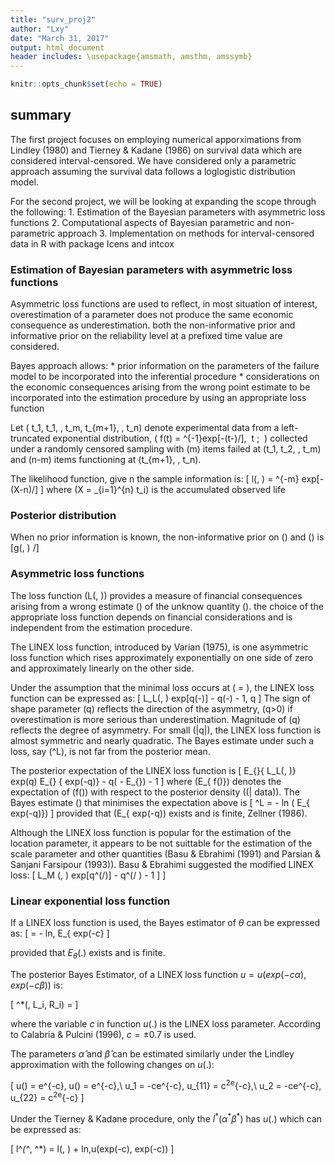 ```yaml
---
title: "surv_proj2"
author: "Lxy"
date: "March 31, 2017"
output: html_document
header includes: \usepackage{amsmath, amsthm, amssymb}
---
```


```r
knitr::opts_chunk$set(echo = TRUE)
```

## summary

The first project focuses on employing numerical apporximations from Lindley (1980) and Tierney & Kadane (1986) on survival data which are considered interval-censored. We have considered only a parametric approach assuming the survival data follows a loglogistic distribution model.

For the second project, we will be looking at expanding the scope through the following: 
1. Estimation of the Bayesian parameters with asymmetric loss functions
2. Computational aspects of Bayesian parametric and non-parametric approach
3. Implementation on methods for interval-censored data in R with package Icens and intcox

### Estimation of Bayesian parameters with asymmetric loss functions

Asymmetric loss functions are used to reflect, in most situation of interest, overestimation of a parameter does not produce the same economic consequence as underestimation. both the non-informative prior and informative prior on the reliability level at a prefixed time value are considered.

Bayes approach allows:
* prior information on the parameters of the failure model to be incorporated into the inferential procedure
* considerations on the economic consequences arising from the wrong point estimate to be incorporated into the estimation procedure by using an appropriate loss function

Let \( t_1, t_1, \dots, t_m, t_{m+1}, \dots, t_n\) denote experimental data from a left-truncated exponential distribution, \( f(t) = \theta^{-1}exp[-(t-\eta)/\theta], \ t \geq \eta \geq 0;\ \theta \geq 0  \) collected under a randomly censored sampling with \(m\) items failed at \(t_1, t_2, \dots, t_m\) and \(n-m\) items functioning at \(t_{m+1}, \dots, t_n\).

The likelihood function, give n the sample information is:
\[
l(\eta, \theta) = \theta^{-m} exp[-(X-n\eta)/\theta]
\]
where \(X = \sum_{i=1}^{n} t_i\) is the accumulated observed life

### Posterior distribution
When no prior information is known, the non-informative prior on \(\eta\) and \(\theta\) is
\[g(\eta, \theta)  \propto 1/\theta \]

### Asymmetric loss functions

The loss function \(L(\hat{\alpha}, \alpha)\) provides a measure of financial consequences arising from a wrong estimate \(\hat{\alpha}\) of the unknow quantity \(\alpha\). the choice of the appropriate loss function depends on financial considerations and is independent from the estimation procedure.

The LINEX loss function, introduced by Varian (1975), is one asymmetric loss function which rises approximately exponentially on one side of zero and approximately linearly on the other side.

Under the assumption that the minimal loss occurs at \(\hat{\alpha} = \alpha\), the LINEX loss function can be expressed as:
\[
L_L(\tilde{\alpha}, \alpha) \propto exp[q(\tilde{\alpha}-\alpha)] - q(\tilde{\alpha}-\alpha) - 1, \qquad q \neq 0
\]
The sign of shape parameter \(q\) reflects the direction of the asymmetry, \(q>0\) if overestimation is more serious than underestimation. Magnitude of \(q\) reflects the degree of asymmetry. For small \(|q|\), the LINEX loss function is almost symmetric and nearly quadratic. The Bayes estimate under such a loss, say \(\hat{\alpha}^L\), is not far from the posterior mean.

The posterior expectation of the LINEX loss function is 
\[
E_{\alpha}\{ L_L(\tilde{\alpha}, \alpha)\} \propto exp(q\tilde{\alpha})\ E_{\alpha} \{ exp(-q\alpha)\} - q(\tilde{\alpha} - E_\alpha\{\alpha\}) - 1
\]
where \(E_\alpha \{ f(\alpha)\}\) denotes the expectation of \(f(\alpha)\) with respect to the posterior density \(\pi(\alpha | data)\). The Bayes estimate \(\tilde{\alpha}\) that minimises the expectation above is 
\[
\tilde{\alpha}^L = - \frac{1}{q} ln \big( E_\alpha \{ exp(-q\alpha)\}\big)
\]
provided that \(E_\alpha \{ exp(-q\alpha)\) exists and is finite, Zellner (1986).

Although the LINEX loss function is popular for the estimation of the location parameter, it appears to be not suittable for the estimation of the scale parameter and other quantities (Basu & Ebrahimi (1991) and Parsian & Sanjani Farsipour (1993)). Basu & Ebrahimi suggested the modified LINEX loss:
\[
L_M (\tilde{\alpha}, \alpha) \propto exp[q^\prime (\tilde{\alpha}/\alpha-1)] - q^\prime (\tilde{\alpha}/ \alpha -1) - 1 ]
\]


### Linear exponential loss function

If a LINEX loss function is used, the Bayes estimator of $\theta$ can be expressed as:
\[
\hat\theta = - \frac{1}{c} ln\, E_\theta\{ exp(-c\theta\}
\]

provided that $E_\theta(.)$ exists and is finite.

The posterior Bayes Estimator, of a LINEX loss function $u = u(exp(-c\alpha), exp(-c\beta))$ is:

\[
\pi^*(\alpha, \beta \mid L_i, R_i) = \frac{\int \int u(exp(-c\alpha), exp(-c\beta)) \pi(\alpha, \beta,L_i, R_i)\, d\alpha\, d\beta}{\int \int \pi(\alpha, \beta, L_i, R_i)\, d\alpha\, d\beta}
\]

where the variable $c$ in function $u(.)$ is the LINEX loss parameter. According to Calabria & Pulcini (1996), $c=\pm0.7$ is used.

The parameters $\hat\alpha$ and $\hat\beta$ can be estimated similarly under the Lindley approximation with the following changes on $u(.)$:

\[
u(\alpha) = e^{-c\alpha},\ u(\beta) = e^{-c\beta},\\
u_1 = -ce^{-c\alpha},\ u_{11} = c^2e^{-c\alpha},\\
u_2 = -ce^{-c\beta}, u_{22} = c^2e^{-c\beta}
\]

Under the Tierney & Kadane procedure, only the $l^*(\alpha^*\beta^*)$ has $u(.)$ which can be expressed as:

\[
l^*(\alpha^*, \beta^*) = l(\alpha, \beta) + \frac{1}{n} ln\,u(exp(-c\alpha),\ exp(-c\beta))
\]
